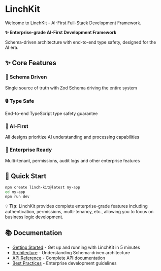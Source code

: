 # LinchKit

Welcome to LinchKit - AI-First Full-Stack Development Framework.

<div className="bg-primary text-primary-foreground p-4 rounded-lg my-6">
  <strong>✨ Enterprise-grade AI-First Development Framework</strong>
  <p className="mt-2 text-sm opacity-90">
    Schema-driven architecture with end-to-end type safety, designed for the AI era.
  </p>
</div>

## ✨ Core Features

<div className="grid grid-cols-1 md:grid-cols-2 gap-4 my-6">
  <div className="border border-border rounded-lg p-4">
    <h3 className="font-semibold text-foreground mb-2">🎯 Schema Driven</h3>
    <p className="text-muted-foreground text-sm">Single source of truth with Zod Schema driving the entire system</p>
  </div>
  <div className="border border-border rounded-lg p-4">
    <h3 className="font-semibold text-foreground mb-2">🔒 Type Safe</h3>
    <p className="text-muted-foreground text-sm">End-to-end TypeScript type safety guarantee</p>
  </div>
  <div className="border border-border rounded-lg p-4">
    <h3 className="font-semibold text-foreground mb-2">🤖 AI-First</h3>
    <p className="text-muted-foreground text-sm">All designs prioritize AI understanding and processing capabilities</p>
  </div>
  <div className="border border-border rounded-lg p-4">
    <h3 className="font-semibold text-foreground mb-2">🏢 Enterprise Ready</h3>
    <p className="text-muted-foreground text-sm">Multi-tenant, permissions, audit logs and other enterprise features</p>
  </div>
</div>

## 🚀 Quick Start

```bash
npm create linch-kit@latest my-app
cd my-app
npm run dev
```

<div className="bg-muted border border-border rounded-lg p-4 my-6">
  <p className="text-sm text-muted-foreground">
    💡 <strong>Tip:</strong> LinchKit provides complete enterprise-grade features including authentication, 
    permissions, multi-tenancy, etc., allowing you to focus on business logic development.
  </p>
</div>

## 📚 Documentation

- [Getting Started](/docs/getting-started) - Get up and running with LinchKit in 5 minutes
- [Architecture](/docs/architecture) - Understanding Schema-driven architecture  
- [API Reference](/docs/api) - Complete API documentation
- [Best Practices](/docs/best-practices) - Enterprise development guidelines